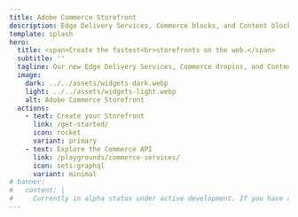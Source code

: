 ```yaml
---
title: Adobe Commerce Storefront
description: Edge Delivery Services, Commerce blocks, and Content blocks define the new Adobe Commerce Storefront.
template: splash
hero:
  title: <span>Create the fastest<br>storefronts on the web.</span>
  subtitle: ''
  tagline: Our new Edge Delivery Services, Commerce dropins, and Content blocks are now combined to create the fastest shops on the web. Find out how they can work for you.
  image:
    dark: ../../assets/widgets-dark.webp
    light: ../../assets/widgets-light.webp
    alt: Adobe Commerce Storefront
  actions:
    - text: Create your Storefront
      link: /get-started/
      icon: rocket
      variant: primary
    - text: Explore the Commerce API
      link: /playgrounds/commerce-services/
      icon: seti:graphql
      variant: minimal
# banner:
#   content: |
#     Currently in alpha status under active development. If you have any questions, please visit our href="https://discord.gg/xxVR2R3rRn"> Edge Delivery Discord server</a>.
---
```



<CardGrid>
  <LinkCard
    icon="commerce"
    title="Create your Storefront"
    description="Give us 20 minutes, we'll give you the foundation for your next storefront."
    link="/get-started/"
  />
  <LinkCard
    icon="seti:graphql"
    title="Explore the Commerce API"
    description="Use our GraphQL playground to explore our Commerce API with predefined and custom queries."
    link="/playgrounds/commerce-services/"
  />
  <LinkCard
    icon="rocket"
    title="Storefront Implementation"
    description="Learn how to plan, develop, and launch a headless Adobe Commerce storefront with Edge Delivery Services."
    link="/implementation/"
  />
  <LinkCard
    icon="seti:code-search"
    title="Product Details dropin"
    description="Discover how flexible our Commerce components are with our Product Details dropin."
    link="/dropins/product-details/"
  />
  <LinkCard
    icon="seti:code-search"
    title="Cart dropin"
    description="Learn about the Cart dropin."
    link="/dropins/cart/"
  />
  <LinkCard
    icon="seti:code-search"
    title="Checkout dropin"
    description="Learn about the Checkout dropin."
    link="/dropins/checkout/"
  />
</CardGrid>
